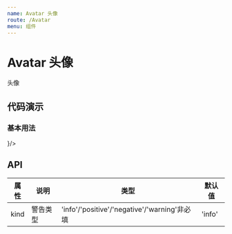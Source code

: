 ```yaml
---
name: Avatar 头像
route: /Avatar
menu: 组件
---
```


# Avatar 头像

头像

## 代码演示

### 基本用法

<Playground>
    <Avatar/>
</Playground>

<Playground>
    <Avatar size="small"/>
    <Avatar size="large"/>
</Playground>

<Playground>
    <Avatar shape="square" style={{backgroundColor:"black"}}/>
</Playground>

<Playground>
    <Avatar icon={<Icon type="ios-add" style={{color: "black"}}/>}/>
</Playground>

<Playground>
	<Avatar src="https://ss2.bdstatic.com/70cFvnSh_Q1YnxGkpoWK1HF6hhy/it/u=2023734532,1771130044&fm=15&gp=0.jpg" />
</Playground>


## API

| 属性 | 说明     | 类型                                         | 默认值 |
| ---- | -------- | -------------------------------------------- | ------ |
| kind | 警告类型 | 'info'/'positive'/'negative'/'warning'非必填 | 'info' |